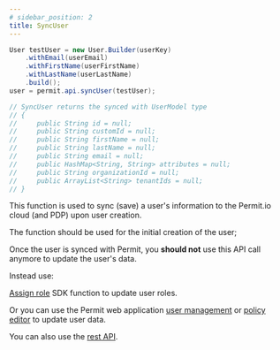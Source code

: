 ```yaml
---
# sidebar_position: 2
title: SyncUser
---
```


```java
User testUser = new User.Builder(userKey)
    .withEmail(userEmail)
    .withFirstName(userFirstName)
    .withLastName(userLastName)
    .build();
user = permit.api.syncUser(testUser);

// SyncUser returns the synced with UserModel type
// {
//     public String id = null;
//     public String customId = null;
//     public String firstName = null;
//     public String lastName = null;
//     public String email = null;
//     public HashMap<String, String> attributes = null;
//     public String organizationId = null;
//     public ArrayList<String> tenantIds = null;
// }

```

This function is used to sync (save) a user's information to the Permit.io cloud (and PDP) upon user creation.

The function should be used for the initial creation of the user; 

Once the user is synced with Permit, you **should not** use this API call anymore to update the user's data. 

Instead use: 

[Assign role](reference/SDKs/Java/assign_role) SDK function to update user roles.

Or you can use the Permit web application [user management](https://app.permit.io/user-management) or [policy editor](https://app.permit.io/policy-editor) to update user data.

You can also use the [rest API](https://api.permit.io/redoc).

